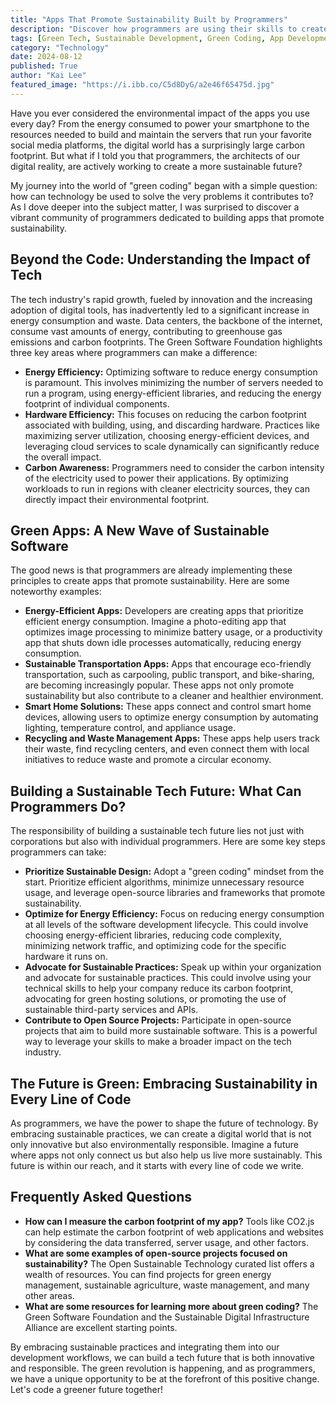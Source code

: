 ```yaml
---
title: "Apps That Promote Sustainability Built by Programmers"
description: "Discover how programmers are using their skills to create apps that promote sustainability. Learn about green coding practices, energy-efficient software, and the impact of technology on our planet."
tags: [Green Tech, Sustainable Development, Green Coding, App Development, Environmental Sustainability, Technology Impact, Eco-Friendly Apps, Data Center Efficiency, Carbon Footprint, Software Development]
category: "Technology"
date: 2024-08-12
published: True
author: "Kai Lee"
featured_image: "https://i.ibb.co/C5d8DyG/a2e46f65475d.jpg"
---
```



Have you ever considered the environmental impact of the apps you use every day?  From the energy consumed to power your smartphone to the resources needed to build and maintain the servers that run your favorite social media platforms, the digital world has a surprisingly large carbon footprint. But what if I told you that programmers, the architects of our digital reality, are actively working to create a more sustainable future? 

My journey into the world of "green coding" began with a simple question: how can technology be used to solve the very problems it contributes to?  As I dove deeper into the subject matter, I was surprised to discover a vibrant community of programmers dedicated to building apps that promote sustainability. 

## Beyond the Code: Understanding the Impact of Tech

The tech industry's rapid growth, fueled by innovation and the increasing adoption of digital tools, has inadvertently led to a significant increase in energy consumption and waste. Data centers, the backbone of the internet, consume vast amounts of energy, contributing to greenhouse gas emissions and carbon footprints. The Green Software Foundation highlights three key areas where programmers can make a difference:

* **Energy Efficiency:** Optimizing software to reduce energy consumption is paramount. This involves minimizing the number of servers needed to run a program, using energy-efficient libraries, and reducing the energy footprint of individual components.
* **Hardware Efficiency:** This focuses on reducing the carbon footprint associated with building, using, and discarding hardware. Practices like maximizing server utilization, choosing energy-efficient devices, and leveraging cloud services to scale dynamically can significantly reduce the overall impact.
* **Carbon Awareness:** Programmers need to consider the carbon intensity of the electricity used to power their applications. By optimizing workloads to run in regions with cleaner electricity sources, they can directly impact their environmental footprint.

## Green Apps: A New Wave of Sustainable Software

The good news is that programmers are already implementing these principles to create apps that promote sustainability.  Here are some noteworthy examples:

* **Energy-Efficient Apps:**  Developers are creating apps that prioritize efficient energy consumption. Imagine a photo-editing app that optimizes image processing to minimize battery usage, or a productivity app that shuts down idle processes automatically, reducing energy consumption. 
* **Sustainable Transportation Apps:**  Apps that encourage eco-friendly transportation, such as carpooling, public transport, and bike-sharing, are becoming increasingly popular. These apps not only promote sustainability but also contribute to a cleaner and healthier environment.
* **Smart Home Solutions:**  These apps connect and control smart home devices, allowing users to optimize energy consumption by automating lighting, temperature control, and appliance usage.
* **Recycling and Waste Management Apps:**  These apps help users track their waste, find recycling centers, and even connect them with local initiatives to reduce waste and promote a circular economy.

## Building a Sustainable Tech Future: What Can Programmers Do?

The responsibility of building a sustainable tech future lies not just with corporations but also with individual programmers. Here are some key steps programmers can take:

* **Prioritize Sustainable Design:**  Adopt a "green coding" mindset from the start.  Prioritize efficient algorithms, minimize unnecessary resource usage, and leverage open-source libraries and frameworks that promote sustainability.
* **Optimize for Energy Efficiency:**  Focus on reducing energy consumption at all levels of the software development lifecycle.  This could involve choosing energy-efficient libraries, reducing code complexity, minimizing network traffic, and optimizing code for the specific hardware it runs on.
* **Advocate for Sustainable Practices:**  Speak up within your organization and advocate for sustainable practices. This could involve using your technical skills to help your company reduce its carbon footprint, advocating for green hosting solutions, or promoting the use of sustainable third-party services and APIs.
* **Contribute to Open Source Projects:**  Participate in open-source projects that aim to build more sustainable software.  This is a powerful way to leverage your skills to make a broader impact on the tech industry.

## The Future is Green: Embracing Sustainability in Every Line of Code

As programmers, we have the power to shape the future of technology. By embracing sustainable practices, we can create a digital world that is not only innovative but also environmentally responsible.  Imagine a future where apps not only connect us but also help us live more sustainably.  This future is within our reach, and it starts with every line of code we write.

## Frequently Asked Questions

* **How can I measure the carbon footprint of my app?** Tools like CO2.js can help estimate the carbon footprint of web applications and websites by considering the data transferred, server usage, and other factors.
* **What are some examples of open-source projects focused on sustainability?** The Open Sustainable Technology curated list offers a wealth of resources.  You can find projects for green energy management, sustainable agriculture, waste management, and many other areas.
* **What are some resources for learning more about green coding?**  The Green Software Foundation and the Sustainable Digital Infrastructure Alliance are excellent starting points. 

By embracing sustainable practices and integrating them into our development workflows, we can build a tech future that is both innovative and responsible. The green revolution is happening, and as programmers, we have a unique opportunity to be at the forefront of this positive change. Let's code a greener future together!